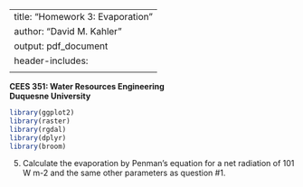 --
title: "Homework 3: Evaporation"
author: "David M. Kahler"
output: pdf_document
header-includes: 
      \usepackage{amsmath}
---
**CEES 351: Water Resources Engineering**  
**Duquesne University**  

```r
library(ggplot2)
library(raster)
library(rgdal)
library(dplyr)
library(broom)
```


5. Calculate the evaporation by Penman’s equation for a net radiation of 101 W m-2 and the same other parameters as question #1.